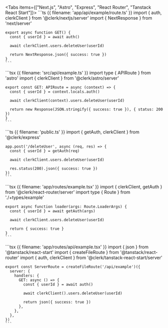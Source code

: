 <Tabs items={["Next.js", "Astro", "Express", "React Router", "Tanstack React Start"]}>
  <Tab>
    ```ts {{ filename: 'app/api/example/route.ts' }}
    import { auth, clerkClient } from '@clerk/nextjs/server'
    import { NextResponse } from 'next/server'

    export async function GET() {
      const { userId } = await auth()

      await clerkClient.users.deleteUser(userId)

      return NextResponse.json({ success: true })
    }
    ```
  </Tab>

  <Tab>
    ```tsx {{ filename: 'src/api/example.ts' }}
    import type { APIRoute } from 'astro'
    import { clerkClient } from '@clerk/astro/server'

    export const GET: APIRoute = async (context) => {
      const { userId } = context.locals.auth()

      await clerkClient(context).users.deleteUser(userId)

      return new Response(JSON.stringify({ success: true }), { status: 200 })
    }
    ```
  </Tab>

  <Tab>
    ```ts {{ filename: 'public.ts' }}
    import { getAuth, clerkClient } from '@clerk/express'

    app.post('/deleteUser', async (req, res) => {
      const { userId } = getAuth(req)

      await clerkClient.users.deleteUser(userId)

      res.status(200).json({ success: true })
    })
    ```
  </Tab>

  <Tab>
    ```tsx {{ filename: 'app/routes/example.tsx' }}
    import { clerkClient, getAuth } from '@clerk/react-router/server'
    import type { Route } from './+types/example'

    export async function loader(args: Route.LoaderArgs) {
      const { userId } = await getAuth(args)

      await clerkClient.users.deleteUser(userId)

      return { success: true }
    }
    ```
  </Tab>

  <Tab>
    ```tsx {{ filename: 'app/routes/api/example.tsx' }}
    import { json } from '@tanstack/react-start'
    import { createFileRoute } from '@tanstack/react-router'
    import { auth, clerkClient } from '@clerk/tanstack-react-start/server'

    export const ServerRoute = createFileRoute('/api/example')({
      server: {
        handlers: {
          GET: async () => {
            const { userId } = await auth()

            await clerkClient().users.deleteUser(userId)

            return json({ success: true })
          },
        },
      },
    })
    ```
  </Tab>
</Tabs>

